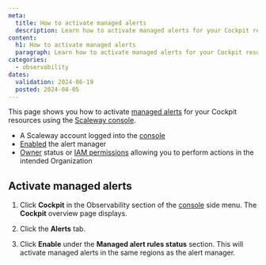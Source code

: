 ```yaml
---
meta:
  title: How to activate managed alerts
  description: Learn how to activate managed alerts for your Cockpit resources using the Scaleway console.
content:
  h1: How to activate managed alerts
  paragraph: Learn how to activate managed alerts for your Cockpit resources using the Scaleway console.
categories:
  - observability
dates:
  validation: 2024-06-19
  posted: 2024-04-05
---
```


This page shows you how to activate [managed alerts](/observability/cockpit/concepts/#managed-alerts) for your Cockpit resources using the [Scaleway console](https://console.scaleway.com/).

<Macro id="requirements" />

  - A Scaleway account logged into the [console](https://console.scaleway.com)
  - [Enabled](/observability/cockpit/how-to/enable-alert-manager/) the alert manager
  - [Owner](/identity-and-access-management/iam/concepts/#owner) status or [IAM permissions](/identity-and-access-management/iam/concepts/#permission) allowing you to perform actions in the intended Organization

## Activate managed alerts

1. Click **Cockpit** in the Observability section of the [console](https://console.scaleway.com/) side menu. The **Cockpit** overview page displays.

2. Click the **Alerts** tab.

3. Click **Enable** under the **Managed alert rules status** section. This will activate managed alerts in the same regions as the alert manager.
